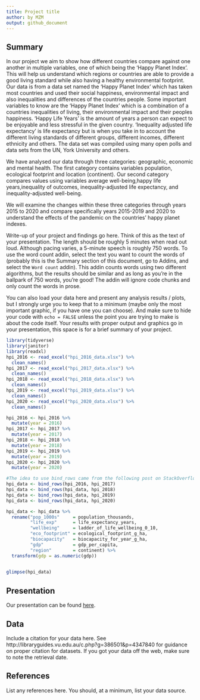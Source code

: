 ```yaml
---
title: Project title
author: by MZM
output: github_document
---
```


## Summary
In our project we aim to show how different countries compare against one another in multiple variables, one of which being the 'Happy Planet Index'. This will help us understand which regions or countries are able to provide a good living standard while also having a healthy environmental footprint. Our data is from a data set named the 'Happy Planet Index' which has taken most countries and used their social happiness, environmental impact and also inequalities and differences of the countries people. Some important variables to know are the 'Happy Planet Index' which is a combination of a countries inequalities of living, their environmental impact and their peoples happiness. 'Happy Life Years' is the amount of years a person can expect to be enjoyable and less stressful in the given country. 'Inequality adjusted life expectancy' is life expectancy but is when you take in to account the different living standards of different groups, different incomes, different ethnicity and others. The data set was compiled using many open polls and data sets from the UN, York University and others.

We have analysed our data through three categories: geographic, economic and mental health. The first category contains variables population, ecological footprint and location (continent). Our second category compares values using variables average well-being,happy life years,inequality of outcomes, inequality-adjusted life expectancy, and inequality-adjusted well-being. 

We will examine the changes within these three categories through years 2015 to 2020 and compare specifically years 2015-2019 and 2020 to understand the effects of the pandemic on the countries' happy planet indexes.



Write-up of your project and findings go here. 
Think of this as the text of your presentation. 
The length should be roughly 5 minutes when read out loud.
Although pacing varies, a 5-minute speech is roughly 750 words. 
To use the word count addin, select the text you want to count the words of (probably this is the 
Summary section of this document, go to Addins, and select the `Word count` addin).
This addin counts words using two different algorithms, but the results should be similar and as long as you're in the ballpark of 750 words, you're good! 
The addin will ignore code chunks and only count the words in prose.

You can also load your data here and present any analysis results / plots, but I strongly urge you to keep that to a minimum (maybe only the most important graphic, if you have one you can choose). 
And make sure to hide your code with  `echo = FALSE` unless the point you are trying to make is about the code itself.
Your results with proper output and graphics go in your presentation, this space is for a brief summary of your project.

```r
library(tidyverse)
library(janitor)
library(readxl)
hpi_2016 <- read_excel("hpi_2016_data.xlsx") %>% 
  clean_names()
hpi_2017 <- read_excel("hpi_2017_data.xlsx") %>% 
  clean_names()
hpi_2018 <- read_excel("hpi_2018_data.xlsx") %>% 
  clean_names()
hpi_2019 <- read_excel("hpi_2019_data.xlsx") %>% 
  clean_names()
hpi_2020 <- read_excel("hpi_2020_data.xlsx") %>% 
  clean_names()
```

```r
hpi_2016 <- hpi_2016 %>%
  mutate(year = 2016)
hpi_2017 <- hpi_2017 %>%
  mutate(year = 2017)
hpi_2018 <- hpi_2018 %>%
  mutate(year = 2018)
hpi_2019 <- hpi_2019 %>%
  mutate(year = 2019)
hpi_2020 <- hpi_2020 %>%
  mutate(year = 2020)

#The idea to use bind_rows came from the following post on StackOverflow: https://stackoverflow.com/questions/48444790/tidydata-combining-two-dataset-from-different-years-r-to-make-a-tidy-data-se
hpi_data <- bind_rows(hpi_2016, hpi_2017)
hpi_data <- bind_rows(hpi_data, hpi_2018)
hpi_data <- bind_rows(hpi_data, hpi_2019)
hpi_data <- bind_rows(hpi_data, hpi_2020)

hpi_data <- hpi_data %>%
  rename("pop_1000s"     = population_thousands,
         "life_exp"      = life_expectancy_years,
         "wellbeing"     = ladder_of_life_wellbeing_0_10,
         "eco_footprint" = ecological_footprint_g_ha,
         "biocapacity"   = biocapacity_for_year_g_ha,
         "gdp"           = gdp_per_capita,
         "region"        = continent) %>%
  transform(gdp = as.numeric(gdp))
  
```

```r
glimpse(hpi_data)
```

## Presentation

Our presentation can be found [here](presentation/presentation.html).

## Data 

Include a citation for your data here. 
See http://libraryguides.vu.edu.au/c.php?g=386501&p=4347840 for guidance on proper citation for datasets. 
If you got your data off the web, make sure to note the retrieval date.

## References

List any references here. You should, at a minimum, list your data source.

